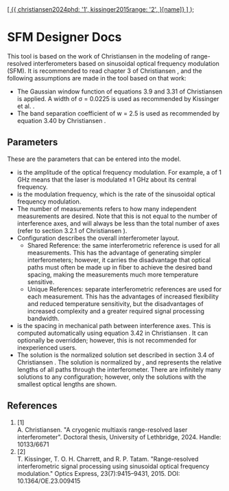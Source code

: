 

  <a href="#references">
    [
    {{
      christiansen2024phd: '1',
      kissinger2015range: '2',
    }[name]}
    ]
  </a>
);

# SFM Designer Docs

This tool is based on the work of Christiansen <Ref name="christiansen2024phd" />
in the modeling of range-resolved interferometers based on sinusoidal optical
frequency modulation (SFM). It is recommended to read chapter 3 of Christiansen
<Ref name="christiansen2024phd" />, and the following assumptions are made in
the tool based on that work:

- The Gaussian window function of equations 3.9 and 3.31 of Christiansen
  <Ref name="christiansen2024phd" /> is applied. A width of &sigma; = 0.0225 is
  used as recommended by Kissinger et al. <Ref name="kissinger2015range" />.
- The band separation coefficient of w = 2.5 is used as recommended by
  equation 3.40 by Christiansen <Ref name="christiansen2024phd" />.

## Parameters

These are the parameters that can be entered into the model.

- <NuA /> is the amplitude of the optical frequency modulation. For example, a
  <NuA /> of 1 GHz means that the laser is modulated &pm;1 GHz about its
  central frequency.
- <FM /> is the modulation frequency, which is the rate of the sinusoidal
  optical frequency modulation.
- The number of measurements refers to how many independent measurements are
  desired. Note that this is not equal to the number of interference axes, and
  will always be less than the total number of axes (refer to section 3.2.1 of
  Christiansen <Ref name="christiansen2024phd" />).
- Configuration describes the overall interferometer layout.
  - Shared Reference: the same interferometric reference is used for all
    measurements. This has the advantage of generating simpler interferometers;
    however, it carries the disadvantage that optical paths must often be made
    up in fiber to achieve the desired band spacing, making the measurements
    much more temperature sensitive.
  - Unique References: separate interferometric references are used for each
    measurement. This has the advantages of increased flexibility and reduced
    temperature sensitivity, but the disadvantages of increased complexity and
    a greater required signal processing bandwidth.
- <XSep /> is the spacing in mechanical path between interference axes. This is
  computed automatically using equation 3.42 in Christiansen
  <Ref name="christiansen2024phd" />. It can optionally be overridden; however,
  this is not recommended for inexperienced users.
- The solution is the normalized solution set described in section 3.4 of
  Christiansen <Ref name="christiansen2024phd" />. The solution is normalized
  by <XSep />, and represents the relative lengths of all paths through the
  interferometer. There are infinitely many solutions to any configuration;
  however, only the solutions with the smallest optical lengths are shown.

## References

<ol className="ps-0 list-unstyled">
  <li className="d-flex">
    <div className="text-end text-muted user-select-none me-3" style={{minWidth: '2rem'}}>[1]</div>
    <div className="flex-grow-1">
      A. Christiansen. "A cryogenic multiaxis range-resolved laser interferometer".
      Doctoral thesis, University of Lethbridge, 2024.
      <Anchor href="https://hdl.handle.net/10133/6671">Handle: 10133/6671</Anchor>
    </div>
  </li>
  <li className="d-flex">
    <div className="text-end text-muted user-select-none me-3" style={{minWidth: '2rem'}}>[2]</div>
    <div className="flex-grow-1">
      T. Kissinger, T. O. H. Charrett, and R. P. Tatam.
      "Range-resolved interferometric signal processing using sinusoidal optical frequency modulation."
      Optics Express, 23(7):9415–9431, 2015.
      <Anchor href="https://doi.org/10.1364/OE.23.009415">DOI: 10.1364/OE.23.009415</Anchor>
    </div>
  </li>
</ol>
